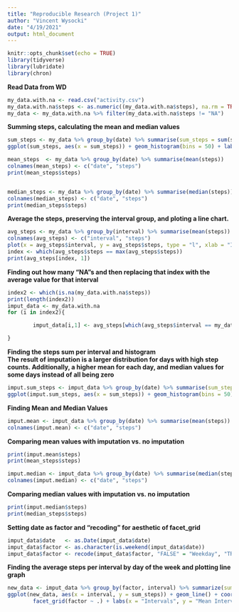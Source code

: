 ```yaml
---
title: "Reproducible Research (Project 1)"
author: "Vincent Wysocki"
date: "4/19/2021"
output: html_document
---
```


```r
knitr::opts_chunk$set(echo = TRUE)
library(tidyverse)
library(lubridate)
library(chron)
```

**Read Data from WD**
```r
my_data.with.na <- read.csv("activity.csv")
my_data.with.na$steps <- as.numeric((my_data.with.na$steps), na.rm = TRUE)
my_data <- my_data.with.na %>% filter(my_data.with.na$steps != "NA")
```


**Summing steps, calculating the mean and median values** 
```r
sum_steps <- my_data %>% group_by(date) %>% summarise(sum_steps = sum(steps))
ggplot(sum_steps, aes(x = sum_steps)) + geom_histogram(bins = 50) + labs(y = "Number of Days", x = "Steps per Day", title = "Histogram of Step Sum Distribution")

mean_steps  <- my_data %>% group_by(date) %>% summarise(mean(steps))
colnames(mean_steps) <- c("date", "steps")
print(mean_steps$steps)


median_steps <- my_data %>% group_by(date) %>% summarise(median(steps))
colnames(median_steps) <- c("date", "steps")
print(median_steps$steps)
```

**Average the steps, preserving the interval group, and ploting a line chart.** 
```r
avg_steps <- my_data %>% group_by(interval) %>% summarise(mean(steps))
colnames(avg_steps) <- c("interval", "steps")
plot(x = avg_steps$interval, y = avg_steps$steps, type = "l", xlab = "Interval", ylab = "Average steps", main  = "Line chart of Average Steps per Interval")
index <- which(avg_steps$steps == max(avg_steps$steps))
print(avg_steps[index, 1])
```



**Finding out how many "NA"s and then replacing that index with the average value for that interval** 
```r
index2 <- which(is.na(my_data.with.na$steps))
print(length(index2))
imput_data <- my_data.with.na
for (i in index2){

        imput_data[i,1] <- avg_steps[which(avg_steps$interval == my_data.with.na[i,3]), 2]

}

```


**Finding the steps sum per interval and histogram**  
**The result of imputation is a larger distribution for days with high step counts. Additionally, a higher mean for each day, and median values for some days instead of all being zero**
```r

imput.sum_steps <- imput_data %>% group_by(date) %>% summarise(sum_steps = sum(steps))
ggplot(imput.sum_steps, aes(x = sum_steps)) + geom_histogram(bins = 50) + labs(y = "Number of Days", x = "Steps per Day", title = "Histogram of Sum Step Distribution per Day")
```


**Finding Mean and Median Values**
```r
imput.mean <- imput_data %>% group_by(date) %>% summarise(mean(steps))
colnames(imput.mean) <- c("date", "steps")
```


**Comparing mean values with imputation vs. no imputation**
```r
print(imput.mean$steps)
print(mean_steps$steps)
```

```r
imput.median <- imput_data %>% group_by(date) %>% summarise(median(steps))
colnames(imput.median) <- c("date", "steps")
```

**Comparing median values with imputation vs. no imputation**
```r
print(imput.median$steps)
print(median_steps$steps)

```


**Setting date as factor and "recoding" for aesthetic of facet_grid**
```r

imput_data$date   <- as.Date(imput_data$date)
imput_data$factor <- as.character(is.weekend(imput_data$date))
imput_data$factor <- recode(imput_data$factor, "FALSE" = "Weekday", "TRUE" = "Weekend")
```

**Finding the average steps per interval by day of the week and plotting line graph**
```r
new_data <- imput_data %>% group_by(factor, interval) %>% summarize(sum_steps = mean(steps))
ggplot(new_data, aes(x = interval, y = sum_steps)) + geom_line() + coord_cartesian(ylim = c(-2,250)) + 
        facet_grid(factor ~ .) + labs(x = "Intervals", y = "Mean Interval Steps", title  = "Mean Steps per Interval by Day of the Week")

```